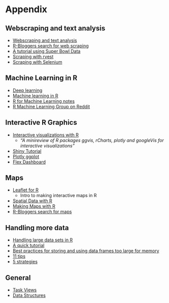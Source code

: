 # Appendix

## Webscraping and text analysis

* [Webscraping and text analysis](http://datascienceplus.com/goodreads-webscraping-and-text-analysis-with-r-part-1/)
* [R-Bloggers search for web scraping](https://www.r-bloggers.com/search/web%20scraping/)
* [A tutorial using Super Bowl Data](https://rpubs.com/Radcliffe/superbowl)
* [Scraping with rvest](https://www.r-bloggers.com/rvest-easy-web-scraping-with-r/)
* [Scraping with Selenium](https://www.r-bloggers.com/scraping-with-selenium/)

## Machine Learning in R

* [Deep learning](https://www.r-bloggers.com/a-simple-workflow-for-deep-learning/)
* [Machine learning in R](https://www.r-bloggers.com/machine-learning-with-r/)
* [R for Machine Learning notes](https://ocw.mit.edu/courses/sloan-school-of-management/15-097-prediction-machine-learning-and-statistics-spring-2012/lecture-notes/MIT15_097S12_lec02.pdf)
* [R Machine Learning Group on Reddit](https://www.reddit.com/r/MachineLearning/comments/575jz8/discussion_join_us_on_rlearnmachinelearning/#bottom-comments)

## Interactive R Graphics

* [Interactive visualizations with R](http://ouzor.github.io/blog/2014/11/21/interactive-visualizations.html)
    * _"A minireview of R packages ggvis, rCharts, plotly and googleVis for interactive visualizations"_
* [Shiny Tutorial](http://shiny.rstudio.com/tutorial/)
* [Plotly ggplot](https://plot.ly/ggplot2/)
* [Flex Dashboard](http://rmarkdown.rstudio.com/flexdashboard/)

## Maps

* [Leaflet for R](http://rstudio.github.io/leaflet/)
    * Intro to making interactive maps in R
* [Spatial Data with R](http://robinlovelace.net/r/2014/01/30/spatial-data-with-R-tutorial.html)
* [Making Maps with R](http://www.molecularecologist.com/2012/09/making-maps-with-r/)
* [R-Bloggers search for maps](https://www.r-bloggers.com/search/maps/)

## Handling more data

* [Handling large data sets in R](https://rstudio-pubs-static.s3.amazonaws.com/72295_692737b667614d369bd87cb0f51c9a4b.html)
* [A quick tutorial](http://davetang.org/muse/2013/09/03/handling-big-data-in-r/)
* [Best practices for storing and using data frames too large for memory](http://stackoverflow.com/questions/1875795/best-practices-for-storing-and-using-data-frames-too-large-for-memory)
* [11 tips](http://theodi.org/blog/fig-data-11-tips-how-handle-big-data-r-and-1-bad-pun)
* [5 strategies](https://www.r-bloggers.com/five-ways-to-handle-big-data-in-r/)

## General

* [Task Views](https://cran.r-project.org/web/views/)
* [Data Structures](http://adv-r.had.co.nz/Data-structures.html)
